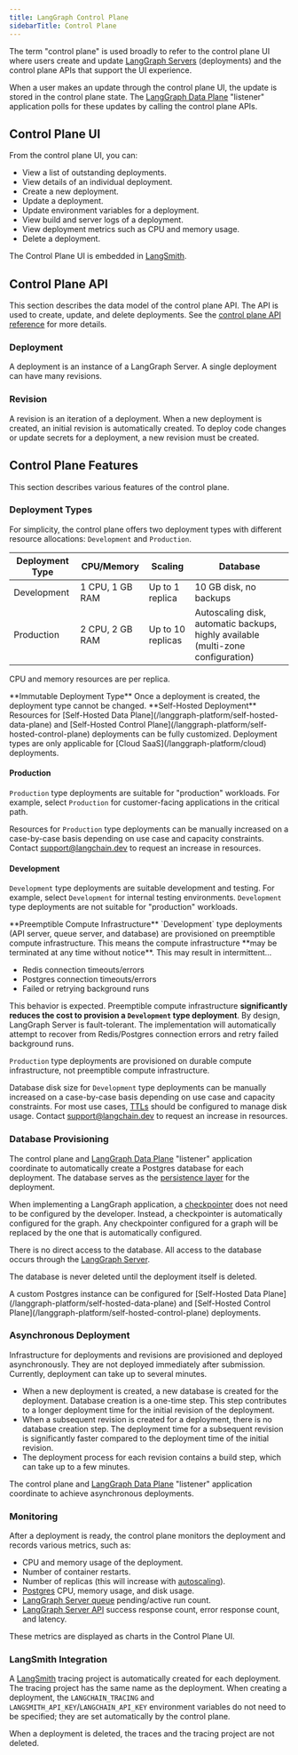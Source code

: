 ```yaml
---
title: LangGraph Control Plane
sidebarTitle: Control Plane
---
```


The term "control plane" is used broadly to refer to the control plane UI where users create and update [LangGraph Servers](/langgraph-platform/langgraph-server) (deployments) and the control plane APIs that support the UI experience.

When a user makes an update through the control plane UI, the update is stored in the control plane state. The [LangGraph Data Plane](/langgraph-platform/data-plane) "listener" application polls for these updates by calling the control plane APIs.

## Control Plane UI

From the control plane UI, you can:

* View a list of outstanding deployments.
* View details of an individual deployment.
* Create a new deployment.
* Update a deployment.
* Update environment variables for a deployment.
* View build and server logs of a deployment.
* View deployment metrics such as CPU and memory usage.
* Delete a deployment.

The Control Plane UI is embedded in [LangSmith](https://docs.smith.langchain.com).

## Control Plane API

This section describes the data model of the control plane API. The API is used to create, update, and delete deployments. See the [control plane API reference](/langgraph-platform/api-ref-control-plane) for more details.

### Deployment

A deployment is an instance of a LangGraph Server. A single deployment can have many revisions.

### Revision

A revision is an iteration of a deployment. When a new deployment is created, an initial revision is automatically created. To deploy code changes or update secrets for a deployment, a new revision must be created.

## Control Plane Features

This section describes various features of the control plane.

### Deployment Types

For simplicity, the control plane offers two deployment types with different resource allocations: `Development` and `Production`.

| **Deployment Type** | **CPU/Memory**  | **Scaling**         | **Database**                                                                     |
|---------------------|-----------------|---------------------|----------------------------------------------------------------------------------|
| Development         | 1 CPU, 1 GB RAM | Up to 1 replica   | 10 GB disk, no backups                                                           |
| Production          | 2 CPU, 2 GB RAM | Up to 10 replicas | Autoscaling disk, automatic backups, highly available (multi-zone configuration) |

CPU and memory resources are per replica.

<Warning>
  **Immutable Deployment Type**
  Once a deployment is created, the deployment type cannot be changed.
</Warning>

<Info>
  **Self-Hosted Deployment**
  Resources for [Self-Hosted Data Plane](/langgraph-platform/self-hosted-data-plane) and [Self-Hosted Control Plane](/langgraph-platform/self-hosted-control-plane) deployments can be fully customized. Deployment types are only applicable for [Cloud SaaS](/langgraph-platform/cloud) deployments.
</Info>

#### Production

`Production` type deployments are suitable for "production" workloads. For example, select `Production` for customer-facing applications in the critical path.

Resources for `Production` type deployments can be manually increased on a case-by-case basis depending on use case and capacity constraints. Contact support@langchain.dev to request an increase in resources.

#### Development

`Development` type deployments are suitable development and testing. For example, select `Development` for internal testing environments. `Development` type deployments are not suitable for "production" workloads.

<Danger>
  **Preemptible Compute Infrastructure**
  `Development` type deployments (API server, queue server, and database) are provisioned on preemptible compute infrastructure. This means the compute infrastructure **may be terminated at any time without notice**. This may result in intermittent...
  
  * Redis connection timeouts/errors
  * Postgres connection timeouts/errors
  * Failed or retrying background runs
  
  This behavior is expected. Preemptible compute infrastructure **significantly reduces the cost to provision a `Development` type deployment**. By design, LangGraph Server is fault-tolerant. The implementation will automatically attempt to recover from Redis/Postgres connection errors and retry failed background runs.
  
  `Production` type deployments are provisioned on durable compute infrastructure, not preemptible compute infrastructure.
</Danger>

Database disk size for `Development` type deployments can be manually increased on a case-by-case basis depending on use case and capacity constraints. For most use cases, [TTLs](/langgraph-platform/configure-ttl) should be configured to manage disk usage. Contact support@langchain.dev to request an increase in resources.

### Database Provisioning

The control plane and [LangGraph Data Plane](/langgraph-platform/data-plane) "listener" application coordinate to automatically create a Postgres database for each deployment. The database serves as the [persistence layer](https://langchain-ai.github.io/langgraph/concepts/persistence/#memory-store) for the deployment.

When implementing a LangGraph application, a [checkpointer](https://langchain-ai.github.io/langgraph/concepts/persistence/#checkpointer-libraries) does not need to be configured by the developer. Instead, a checkpointer is automatically configured for the graph. Any checkpointer configured for a graph will be replaced by the one that is automatically configured.

There is no direct access to the database. All access to the database occurs through the [LangGraph Server](/langgraph-platform/langgraph-server).

The database is never deleted until the deployment itself is deleted.

<Info>
  A custom Postgres instance can be configured for [Self-Hosted Data Plane](/langgraph-platform/self-hosted-data-plane) and [Self-Hosted Control Plane](/langgraph-platform/self-hosted-control-plane) deployments.
</Info>

### Asynchronous Deployment

Infrastructure for deployments and revisions are provisioned and deployed asynchronously. They are not deployed immediately after submission. Currently, deployment can take up to several minutes.

* When a new deployment is created, a new database is created for the deployment. Database creation is a one-time step. This step contributes to a longer deployment time for the initial revision of the deployment.
* When a subsequent revision is created for a deployment, there is no database creation step. The deployment time for a subsequent revision is significantly faster compared to the deployment time of the initial revision.
* The deployment process for each revision contains a build step, which can take up to a few minutes.

The control plane and [LangGraph Data Plane](/langgraph-platform/data-plane) "listener" application coordinate to achieve asynchronous deployments.

### Monitoring

After a deployment is ready, the control plane monitors the deployment and records various metrics, such as:

* CPU and memory usage of the deployment.
* Number of container restarts.
* Number of replicas (this will increase with [autoscaling](/langgraph-platform/data-plane#autoscaling)).
* [Postgres](/langgraph-platform/data-plane#postgres) CPU, memory usage, and disk usage.
* [LangGraph Server queue](/langgraph-platform/langgraph-server#persistence-and-task-queue) pending/active run count.
* [LangGraph Server API](/langgraph-platform/langgraph-server) success response count, error response count, and latency.

These metrics are displayed as charts in the Control Plane UI.

### LangSmith Integration

A [LangSmith](https://docs.smith.langchain.com/) tracing project is automatically created for each deployment. The tracing project has the same name as the deployment. When creating a deployment, the `LANGCHAIN_TRACING` and `LANGSMITH_API_KEY`/`LANGCHAIN_API_KEY` environment variables do not need to be specified; they are set automatically by the control plane.

When a deployment is deleted, the traces and the tracing project are not deleted.
